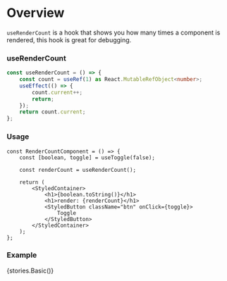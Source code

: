 
<Meta title="Hooks/Docs/useRenderCount" component={RenderCountComponent} />

# Overview

`useRenderCount` is a hook that shows you how many times a component is rendered, this hook is great for debugging.

### useRenderCount

```ts
const useRenderCount = () => {
    const count = useRef(1) as React.MutableRefObject<number>;
    useEffect(() => {
        count.current++;
        return;
    });
    return count.current;
};
```

### Usage

```tsx
const RenderCountComponent = () => {
    const [boolean, toggle] = useToggle(false);

    const renderCount = useRenderCount();

    return (
        <StyledContainer>
            <h1>{boolean.toString()}</h1>
            <h1>render: {renderCount}</h1>
            <StyledButton className="btn" onClick={toggle}>
                Toggle
            </StyledButton>
        </StyledContainer>
    );
};
```

### Example

<Preview>
    <Story name="useRenderCount">{stories.Basic()}</Story>
</Preview>
